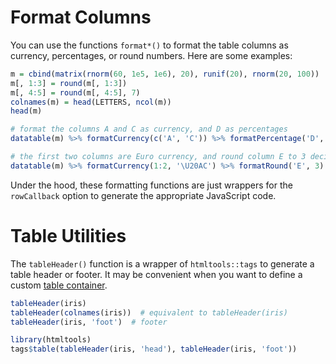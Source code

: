 # Format Columns

You can use the functions `format*()` to format the table columns as currency, percentages, or round numbers. Here are some examples:

```r
m = cbind(matrix(rnorm(60, 1e5, 1e6), 20), runif(20), rnorm(20, 100))
m[, 1:3] = round(m[, 1:3])
m[, 4:5] = round(m[, 4:5], 7)
colnames(m) = head(LETTERS, ncol(m))
head(m)

# format the columns A and C as currency, and D as percentages
datatable(m) %>% formatCurrency(c('A', 'C')) %>% formatPercentage('D', 2)

# the first two columns are Euro currency, and round column E to 3 decimal places
datatable(m) %>% formatCurrency(1:2, '\U20AC') %>% formatRound('E', 3)
```

Under the hood, these formatting functions are just wrappers for the `rowCallback` option to generate the appropriate JavaScript code.

# Table Utilities

The `tableHeader()` function is a wrapper of `htmltools::tags` to generate a table header or footer. It may be convenient when you want to define a custom [table container](./).

```r
tableHeader(iris)
tableHeader(colnames(iris))  # equivalent to tableHeader(iris)
tableHeader(iris, 'foot')  # footer

library(htmltools)
tags$table(tableHeader(iris, 'head'), tableHeader(iris, 'foot'))
```
